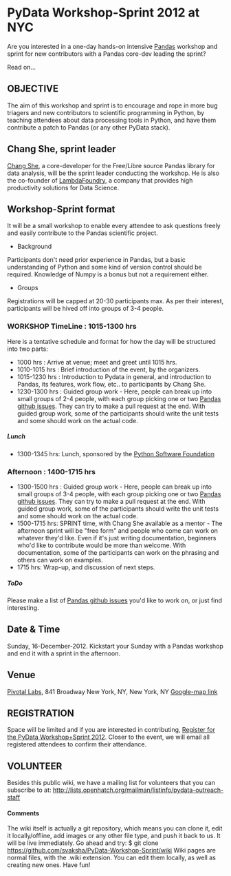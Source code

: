 = PyData Workshop-Sprint 2012 at NYC  =

Are you interested in a one-day hands-on intensive [http://pandas.pydata.org/  Pandas] workshop and sprint for new contributors with a Pandas core-dev leading the sprint? 

Read on...

== OBJECTIVE == 

The aim of this workshop and sprint is to encourage and rope in more bug triagers and new contributors to scientific programming in Python, by teaching attendees about data processing tools in Python, and have them contribute a patch to Pandas (or any other PyData stack).

== Chang She, sprint leader == 
[http://www.lambdafoundry.com/team  Chang She], a core-developer for the Free/Libre source Pandas library for data analysis, will be the sprint leader conducting the workshop. He is also the co-founder of [http://lambdafoundry.com  LambdaFoundry], a company that provides high productivity solutions for Data Science.

== Workshop-Sprint format == 

It will be a small workshop to enable every attendee to ask questions freely and easily contribute to the Pandas scientific project. 
* Background
Participants don't need prior experience in Pandas, but a basic understanding of Python and some kind of version control should be required. Knowledge of Numpy is a bonus but not a requirement either.
* Groups 
Registrations will be capped at 20-30 participants max. As per their interest, participants will be hived off into groups of 3-4 people. 


=== WORKSHOP TimeLine : 1015-1300 hrs === 
Here is a tentative schedule and format for how the day will be structured into two parts:

* 1000 hrs : Arrive at venue; meet and greet until 1015 hrs.
* 1010-1015 hrs : Brief introduction of the event, by the organizers. 
* 1015-1230 hrs : Introduction to Pydata in general, and introduction to Pandas, its features, work flow, etc.. to participants by Chang She.
* 1230-1300 hrs : Guided group work - Here, people can break up into small groups of 2-4 people, with each group picking one or two [https://github.com/pydata/pandas Pandas github issues]. They can try to make a pull request at the end. With guided group work, some of the participants should write the unit tests and some should work on the actual code.

===== Lunch =====
* 1300-1345 hrs: Lunch, sponsored by the [http://pythonsprints.com/ Python Software Foundation]

=== Afternoon : 1400-1715 hrs ===
* 1300-1500 hrs : Guided group work - Here, people can break up into small groups of 3-4 people, with each group picking one or two [https://github.com/pydata/pandas  Pandas github issues]. They can try to make a pull request at the end. With guided group work, some of the participants should write the unit tests and some should work on the actual code.
* 1500-1715 hrs: SPRINT time, with Chang She available as a mentor - The afternoon sprint will be "free form" and people who come can work on whatever they'd like. Even if it's just writing documentation, beginners who'd like to contribute would be more than welcome. With documentation, some of the participants can work on the phrasing and others can work on examples.
* 1715 hrs: Wrap-up, and discussion of next steps.

===== ToDo =====
Please make a list of [https://github.com/pydata/pandas  Pandas github issues] you'd like to work on, or just find interesting.

== Date & Time ==
Sunday, 16-December-2012. Kickstart your Sunday with a Pandas workshop and end it with a sprint in the afternoon.

== Venue ==
[http://pivotallabs.com Pivotal Labs], 841 Broadway New York, NY, New York, NY 
[https://maps.google.com/maps?q=841+Broadway+New+York,+NY,+New+York,+NY  Google-map link]

== REGISTRATION ==
Space will be limited and if you are interested in contributing, [http://pydata-workshop-sprint.eventbrite.com/ Register for the PyData Workshop+Sprint 2012]. Closer to the event, we will email all registered attendees to confirm their attendance.

== VOLUNTEER ==
Besides this public wiki, we have a mailing list for volunteers that you can subscribe to at:
[http://lists.openhatch.org/mailman/listinfo/pydata-outreach-staff  http://lists.openhatch.org/mailman/listinfo/pydata-outreach-staff]

==== Comments ====
The wiki itself is actually a git repository, which means you can clone it, edit it locally/offline, add images or any other file type, and push it back to us. It will be live immediately. Go ahead and try:
$ git clone https://github.com/svaksha/PyData-Workshop-Sprint/wiki
Wiki pages are normal files, with the .wiki extension. You can edit them locally, as well as creating new ones. 
Have fun!

